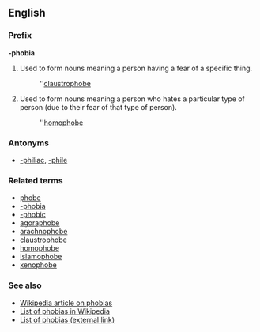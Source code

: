 ==English==
===Prefix===
'''-phobia'''

#Used to form nouns meaning a person having a fear of a specific thing.
#:''[[claustrophobe]]
#Used to form nouns meaning a person who hates a particular type of person (due to their fear of that type of person).
#:''[[homophobe]]

===Antonyms===
*[[-philiac]], [[-phile]]

===Related terms===
*[[phobe]]
*[[-phobia]]
*[[-phobic]]
*[[agoraphobe]]
*[[arachnophobe]]
*[[claustrophobe]]
*[[homophobe]]
*[[islamophobe]]
*[[xenophobe]]

===See also===
*[[en:Phobia|Wikipedia article on phobias]]
*[[en:List_of_phobias|List of phobias in Wikipedia]]
*[http://phobialist.com/ List of phobias (external link)]